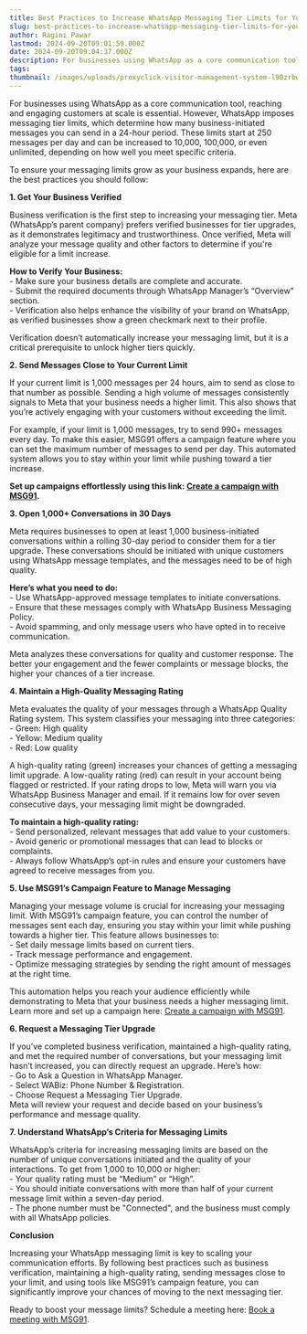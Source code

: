 ```yaml
---
title: Best Practices to Increase WhatsApp Messaging Tier Limits for Your Business
slug: best-practices-to-increase-whatsapp-messaging-tier-limits-for-your-business
author: Ragini Pawar
lastmod: 2024-09-20T09:01:59.000Z
date: 2024-09-20T09:04:37.000Z
description: For businesses using WhatsApp as a core communication tool, reaching and engaging customers at scale is essential. However, WhatsApp imposes messaging tier limits, which determine how many business-initiated messages you can send in a 24-hour period. These limits start at 250 messages per day and can be increased to 10,000, 100,000, or even unlimited, depending on how well you meet specific criteria.
tags:
thumbnail: /images/uploads/proxyclick-visitor-management-system-l90zrbwvcoe-unsplash.jpg
---
```



For businesses using WhatsApp as a core communication tool, reaching and engaging customers at scale is essential. However, WhatsApp imposes messaging tier limits, which determine how many business-initiated messages you can send in a 24-hour period. These limits start at 250 messages per day and can be increased to 10,000, 100,000, or even unlimited, depending on how well you meet specific criteria.

To ensure your messaging limits grow as your business expands, here are the best practices you should follow:

 **1\. Get Your Business Verified**

Business verification is the first step to increasing your messaging tier. Meta (WhatsApp’s parent company) prefers verified businesses for tier upgrades, as it demonstrates legitimacy and trustworthiness. Once verified, Meta will analyze your message quality and other factors to determine if you're eligible for a limit increase.

**How to Verify Your Business:**  
\- Make sure your business details are complete and accurate.  
\- Submit the required documents through WhatsApp Manager’s “Overview” section.  
\- Verification also helps enhance the visibility of your brand on WhatsApp, as verified businesses show a green checkmark next to their profile.

Verification doesn’t automatically increase your messaging limit, but it is a critical prerequisite to unlock higher tiers quickly.

 **2\. Send Messages Close to Your Current Limit**

If your current limit is 1,000 messages per 24 hours, aim to send as close to that number as possible. Sending a high volume of messages consistently signals to Meta that your business needs a higher limit. This also shows that you’re actively engaging with your customers without exceeding the limit.

For example, if your limit is 1,000 messages, try to send 990+ messages every day. To make this easier, MSG91 offers a campaign feature where you can set the maximum number of messages to send per day. This automated system allows you to stay within your limit while pushing toward a tier increase. 

**Set up campaigns effortlessly using this link: [Create a campaign with MSG91](https://control.msg91.com/app/m/l/campaigns/flow?module=campaigns).**

 **3\. Open 1,000+ Conversations in 30 Days**

Meta requires businesses to open at least 1,000 business-initiated conversations within a rolling 30-day period to consider them for a tier upgrade. These conversations should be initiated with unique customers using WhatsApp message templates, and the messages need to be of high quality.

**Here’s what you need to do:**  
\- Use WhatsApp-approved message templates to initiate conversations.  
\- Ensure that these messages comply with WhatsApp Business Messaging Policy.  
\- Avoid spamming, and only message users who have opted in to receive communication.

Meta analyzes these conversations for quality and customer response. The better your engagement and the fewer complaints or message blocks, the higher your chances of a tier increase.

 **4\. Maintain a High-Quality Messaging Rating**

Meta evaluates the quality of your messages through a WhatsApp Quality Rating system. This system classifies your messaging into three categories:  
\- Green: High quality  
\- Yellow: Medium quality  
\- Red: Low quality

A high-quality rating (green) increases your chances of getting a messaging limit upgrade. A low-quality rating (red) can result in your account being flagged or restricted. If your rating drops to low, Meta will warn you via WhatsApp Business Manager and email. If it remains low for over seven consecutive days, your messaging limit might be downgraded.

**To maintain a high-quality rating:**  
\- Send personalized, relevant messages that add value to your customers.  
\- Avoid generic or promotional messages that can lead to blocks or complaints.  
\- Always follow WhatsApp’s opt-in rules and ensure your customers have agreed to receive messages from you.

 **5\. Use MSG91’s Campaign Feature to Manage Messaging**

Managing your message volume is crucial for increasing your messaging limit. With MSG91’s campaign feature, you can control the number of messages sent each day, ensuring you stay within your limit while pushing towards a higher tier. This feature allows businesses to:  
\- Set daily message limits based on current tiers.  
\- Track message performance and engagement.  
\- Optimize messaging strategies by sending the right amount of messages at the right time.

This automation helps you reach your audience efficiently while demonstrating to Meta that your business needs a higher messaging limit. Learn more and set up a campaign here: [Create a campaign with MSG91](http://m.9m.io/jfqk9xf).

 **6\. Request a Messaging Tier Upgrade**

If you’ve completed business verification, maintained a high-quality rating, and met the required number of conversations, but your messaging limit hasn’t increased, you can directly request an upgrade. Here’s how:  
\- Go to Ask a Question in WhatsApp Manager.  
\- Select WABiz: Phone Number & Registration.  
\- Choose Request a Messaging Tier Upgrade.  
Meta will review your request and decide based on your business’s performance and message quality.

 **7\. Understand WhatsApp’s Criteria for Messaging Limits**

WhatsApp’s criteria for increasing messaging limits are based on the number of unique conversations initiated and the quality of your interactions. To get from 1,000 to 10,000 or higher:  
\- Your quality rating must be “Medium” or “High”.  
\- You should initiate conversations with more than half of your current message limit within a seven-day period.  
\- The phone number must be "Connected", and the business must comply with all WhatsApp policies.

 **Conclusion**

Increasing your WhatsApp messaging limit is key to scaling your communication efforts. By following best practices such as business verification, maintaining a high-quality rating, sending messages close to your limit, and using tools like MSG91’s campaign feature, you can significantly improve your chances of moving to the next messaging tier.

Ready to boost your message limits? Schedule a meeting here: [Book a meeting with MSG91](https://calendly.com/msg91-whatsapp).



